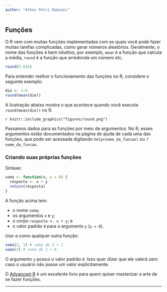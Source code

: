 ```yaml
---
author: "Athos Petri Damiani"
---
```


## Funções

O R vem com muitas funções implementadas com as quais você pode fazer muitas  tarefas complicadas, como gerar números aleatórios. Geralmente, o nome das funções é bem intuitivo, por exemplo, `mean` é a função que calcula a média, `round` é a função que arredonda um número etc.

```r
round(5.634)
```

Para entender melhor o funcionamento das funções no R, considere o seguinte exemplo:

```r
die <- 1:6
round(mean(die))
```

A ilustração abaixo mostra o que acontece quando você executa `round(mean(die))` no R.

`r knitr::include_graphics("figures/round.png")`

Passamos dados para as funções por meio de argumentos. No R, esses argumentos estão documentados na página de ajuda de cada uma das funções, que pode ser acessada digitando `help(nome_da_funcao)` ou `?nome_da_funcao`.

### Criando suas próprias funções

Sintaxe:

```r
soma <- function(x, y = 0) {
  resposta <- x + y
  return(resposta)
}
```

A função acima tem:

- o nome `soma`;
- os argumentos `x` e `y`;
- o corpo `resposta <- x + y`; e
- o valor padrão `0` para o argumento `y` (`y = 0`).

Use-a como qualquer outra função:

```r
soma(2, 1) # soma de 2 + 1
soma(2) # soma de 2 + 0
```

O argumento `y` possui o valor padrão `0`. Isso quer dizer que ele valerá zero caso o usuário não passe um valor explicitamente.

O [Advanced-R](http://adv-r.had.co.nz/) é um excelente livro para quem quiser masterizar a arte de se fazer funções. 

--------------------------------------------------------------------------------
